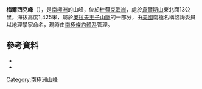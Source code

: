 {{coord|85|5|S|169|6|W|source:GNIS|display=title}}

'''梅爾西克峰'''（{{lang-en|Mercik Peak}}），是[[南極洲|南極洲]]的山峰，位於[[杜費克海岸|杜費克海岸]]，處於[[韋爾斯山|韋爾斯山]]東北面13公里，海拔高度1,425米，屬於[[奧拉夫王子山脈|奧拉夫王子山脈]]的一部分，由[[美國|美國]]南極名稱諮詢委員以地理學家命名，現時由[[南極條約體系|南極條約體系]]管理。

==參考資料==
*{{cite gnis | type = antarid | id = 9871| name = Mercik Peak | accessdate = 2013-09-19}}
*{{usgs-gazetteer|id=9871}}

{{DEFAULTSORT:Mercik Peak}}
[[Category:南極洲山峰|Category:南極洲山峰]]


{{DufekCoast-geo-stub}}